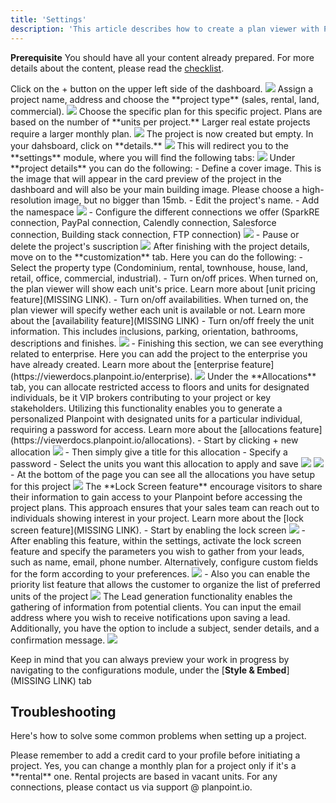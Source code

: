 ```yaml
---
title: 'Settings'
description: 'This article describes how to create a plan viewer with Planpoint starting with the first module: the general settings.'
---
```


<Note>**Prerequisite** You should have all your content already prepared. For more details about the content, please read the [checklist](https://viewerdocs.planpoint.io/checklist).</Note>

<Steps>
  <Step title="Step 1">
    Click on the + button on the upper left side of the dashboard.
    <Frame>
  <img src="https://i.postimg.cc/Gpk7mnhC/m1-1.jpg" />
</Frame>

  </Step>
  <Step title="Step 2">
    Assign a project name, address and choose the **project type** (sales, rental, land, commercial).
    <Frame>
  <img src="https://i.postimg.cc/BbQP1HTg/m1-2.jpg" />
</Frame>
    Choose the specific plan for this specific project. Plans are based on the number of **units per project.** Larger real estate projects require a larger monthly plan.
    <Frame>
  <img src="https://i.postimg.cc/fWG6DsN8/m1-3.jpg" />
</Frame>

  </Step>
  <Step title="Step 3">
    The project is now created but empty. In your dahsboard, click on **details.**
    <Frame>
  <img src="https://i.postimg.cc/t435W08C/m1-4.jpg" />
</Frame>
    This will redirect you to the **settings** module, where you will find the following tabs:
    <Frame>
  <img src="https://i.postimg.cc/BnSrjCwy/m1-5.jpg" />
</Frame>

  </Step>
  <Step title="Step 4">
    Under **project details** you can do the following:
     - Define a cover image. This is the image that will appear in the card preview of the project in the dashboard and will also be your main building image. Please choose a high-resolution image, but no bigger than 15mb.
     - Edit the project's name.
     - Add the namespace
    <Frame>
  <img src="https://i.postimg.cc/k4tSWz5g/m1-6.jpg" />
</Frame>
     - Configure the different connections we offer (SparkRE connection, PayPal connection, Calendly connection, Salesforce connection, Building stack connection, FTP connection)
    <Frame>
  <img src="https://i.postimg.cc/FKkbx7Wv/connections.jpg" />
</Frame>
     - Pause or delete the project's suscription
    <Frame>
  <img src="https://i.postimg.cc/d35nxg8c/m1-7.jpg" />
</Frame>

  </Step>
  <Step title="Step 5">
    After finishing with the project details, move on to the **customization** tab. Here you can do the following:
     - Select the property type (Condominium, rental, townhouse, house, land, retail, office, commercial, industrial).
     - Turn on/off prices. When turned on, the plan viewer will show each unit's price. Learn more about [unit pricing feature](MISSING LINK).
     - Turn on/off availabilities. When turned on, the plan viewer will specify wether each unit is available or not. Learn more about the [availability feature](MISSING LINK) 
     - Turn on/off freely the unit information. This includes inclusions, parking, orientation, bathrooms, descriptions and finishes. 
    <Frame>
  <img src="https://i.postimg.cc/PJh46T9q/m1-8.jpg" />
</Frame>
     - Finishing this section, we can see everything related to enterprise. Here you can add the project to the enterprise you have already created. Learn more about the [enterprise feature](https://viewerdocs.planpoint.io/enterprise).
    <Frame>
  <img src="https://i.postimg.cc/15LxyYgr/m1-9.jpg" />
</Frame>

  </Step>
  <Step title="Step 6">
    Under the **Allocations** tab, you can allocate restricted access to floors and units for designated individuals, be it VIP brokers contributing to your project or key stakeholders. Utilizing this functionality enables you to generate a personalized Planpoint with designated units for a particular individual, requiring a password for access. Learn more about the [allocations feature](https://viewerdocs.planpoint.io/allocations).
     - Start by clicking + new allocation
    <Frame>
  <img src="https://i.postimg.cc/KvSvZy9J/m1-allocations2.jpg" />
</Frame>
     - Then simply give a title for this allocation
     - Specify a password
     - Select the units you want this allocation to apply and save
    <Frame>
  <img src="https://i.postimg.cc/bNDC97pc/m1-allocations1.png" />
</Frame>
    <Frame caption="Choose the units to which you intend to apply this allocation.">
  <img src="https://i.postimg.cc/J0Psy6Yp/m1-allocatios-3.jpg" />
</Frame>
     - At the bottom of the page you can see all the allocations you have setup for this project
    <Frame>
  <img src="https://i.postimg.cc/hPMCgVgs/m1-allocations-4.jpg" />
</Frame>

  </Step>
  <Step title="Step 7">
    The **Lock Screen feature** encourage visitors to share their information to gain access to your Planpoint before accessing the project plans. This approach ensures that your sales team can reach out to individuals showing interest in your project. Learn more about the [lock screen feature](MISSING LINK).
     - Start by enabling the lock screen
    <Frame>
  <img src="https://i.postimg.cc/BZDqbQwR/m1-lock-1.jpg" />
</Frame>
     - After enabling this feature, within the settings, activate the lock screen feature and specify the parameters you wish to gather from your leads, such as name, email, phone number. Alternatively, configure custom fields for the form according to your preferences.
    <Frame>
  <img src="https://i.postimg.cc/50s8FS0N/m1-lock-2.jpg" />
</Frame>
     - Also you can enable the priority list feature that allows the customer to organize the list of preferred units of the project 
    <Frame>
  <img src="https://i.postimg.cc/t4RZFVKs/m1-lock-3.png" />
</Frame>

  </Step>
  <Step title="Step 8">
    The Lead generation functionality enables the gathering of information from potential clients. You can input the email address where you wish to receive notifications upon saving a lead. Additionally, you have the option to include a subject, sender details, and a confirmation message.
    <Frame>
  <img src="https://i.postimg.cc/F1562vQ6/m1-lead-gen.png" />
</Frame>
  </Step>
</Steps>

<Info>Keep in mind that you can always preview your work in progress by navigating to the configurations module, under the [**Style & Embed**](MISSING LINK) tab</Info>

## Troubleshooting

Here's how to solve some common problems when setting up a project.

<AccordionGroup>
  <Accordion title="Why can't I start a new project?">
    Please remember to add a credit card to your profile before initiating a project.
  </Accordion>

  <Accordion title="Can I change the monthly plan for a project?">
    Yes, you can change a monthly plan for a project only if it's a **rental** one. Rental projects are based in vacant units.
  </Accordion>

  <Accordion title="How can I connect my CRM to Planpoint?">
    For any connections, please contact us via support @ planpoint.io.
  </Accordion>
</AccordionGroup>